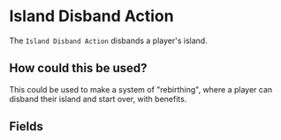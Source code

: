 
# Island Disband Action

The `Island Disband Action` disbands a player's island.

## How could this be used?

This could be used to make a system of "rebirthing", where a player can disband their island and start over, with benefits.

## Fields

<ActionsField />
